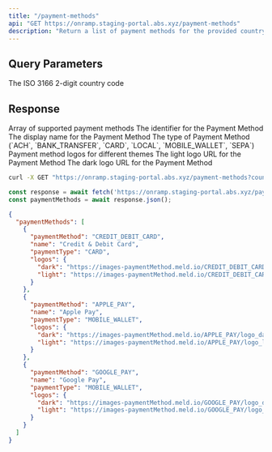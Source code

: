 ```yaml
---
title: "/payment-methods"
api: "GET https://onramp.staging-portal.abs.xyz/payment-methods"
description: "Return a list of payment methods for the provided country."
---
```


## Query Parameters

<ParamField query="country" type="string" required>
  The ISO 3166 2-digit country code
</ParamField>

## Response

<ResponseField name="paymentMethods" type="array" required>
  Array of supported payment methods
  <Expandable title="paymentMethods">
    <ResponseField name="paymentMethod" type="string" required>
      The identifier for the Payment Method
    </ResponseField>
    <ResponseField name="name" type="string" required>
      The display name for the Payment Method
    </ResponseField>
    <ResponseField name="paymentType" type="string" required>
      The type of Payment Method (`ACH`, `BANK_TRANSFER`, `CARD`, `LOCAL`, `MOBILE_WALLET`, `SEPA`)
    </ResponseField>
    <ResponseField name="logos" type="object" required>
      Payment method logos for different themes
      <Expandable title="logos">
        <ResponseField name="light" type="string" required>
          The light logo URL for the Payment Method
        </ResponseField>
        <ResponseField name="dark" type="string" required>
          The dark logo URL for the Payment Method
        </ResponseField>
      </Expandable>
    </ResponseField>
  </Expandable>
</ResponseField>

<RequestExample>

```bash cURL
curl -X GET "https://onramp.staging-portal.abs.xyz/payment-methods?country=US"
```

```javascript JavaScript
const response = await fetch('https://onramp.staging-portal.abs.xyz/payment-methods?country=US');
const paymentMethods = await response.json();
```

</RequestExample>

<ResponseExample>

```json Response
{
  "paymentMethods": [
    {
      "paymentMethod": "CREDIT_DEBIT_CARD",
      "name": "Credit & Debit Card",
      "paymentType": "CARD",
      "logos": {
        "dark": "https://images-paymentMethod.meld.io/CREDIT_DEBIT_CARD/logo_dark.png",
        "light": "https://images-paymentMethod.meld.io/CREDIT_DEBIT_CARD/logo_light.png"
      }
    },
    {
      "paymentMethod": "APPLE_PAY",
      "name": "Apple Pay",
      "paymentType": "MOBILE_WALLET",
      "logos": {
        "dark": "https://images-paymentMethod.meld.io/APPLE_PAY/logo_dark.png",
        "light": "https://images-paymentMethod.meld.io/APPLE_PAY/logo_light.png"
      }
    },
    {
      "paymentMethod": "GOOGLE_PAY",
      "name": "Google Pay",
      "paymentType": "MOBILE_WALLET",
      "logos": {
        "dark": "https://images-paymentMethod.meld.io/GOOGLE_PAY/logo_dark.png",
        "light": "https://images-paymentMethod.meld.io/GOOGLE_PAY/logo_light.png"
      }
    }
  ]
}
```

</ResponseExample>